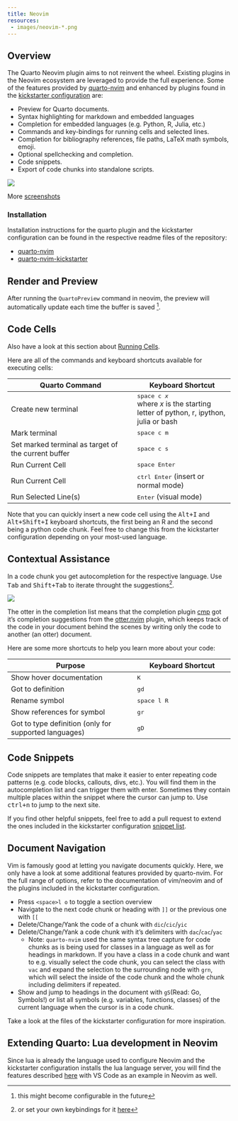 ```yaml
---
title: Neovim
resources:
 - images/neovim-*.png
---
```


## Overview

The Quarto Neovim plugin aims to not reinvent the wheel.
Existing plugins in the Neovim ecosystem are leveraged to provide the full experience.
Some of the features provided by [quarto-nvim](https://github.com/quarto-dev/quarto-nvim) and enhanced by plugins found in the [kickstarter configuration](https://github.com/jmbuhr/quarto-nvim-kickstarter) are:

-   Preview for Quarto documents.
-   Syntax highlighting for markdown and embedded languages
-   Completion for embedded languages (e.g. Python, R, Julia, etc.)
-   Commands and key-bindings for running cells and selected lines.
-   Completion for bibliography references, file paths, LaTeX math symbols, emoji.
-   Optional spellchecking and completion.
-   Code snippets.
-   Export of code chunks into standalone scripts.

![](./../get-started/hello/images/neovim-overiew.png){.border fig-alt="Three windows arranged side by side. The window on the left is a qmd file opened in Neovim. The upper window on the right is a web browser. The contents of the qmd document are rendered by Quarto in the browser window. The third window is a rendered graph showing the output of executing a code chunk in the qmd file."}

More [screenshots](https://github.com/jmbuhr/quarto-nvim-kickstarter#screenshots)

### Installation

Installation instructions for the quarto plugin and the kickstarter configuration can be found in the respective readme files of the repository:

- [quarto-nvim](https://github.com/quarto-dev/quarto-nvim)
- [quarto-nvim-kickstarter](https://github.com/jmbuhr/quarto-nvim-kickstarter)

## Render and Preview

After running the `QuartoPreview` command in neovim, the preview will automatically update each time the buffer is saved ^[this might become configurable in the future].

## Code Cells

Also have a look at this section about [Running Cells](../get-started/hello/neovim.qmd#running-cells).

Here are all of the commands and keyboard shortcuts available for executing cells:

| Quarto Command            | Keyboard Shortcut   |
|---------------------------|---------------------|
| Create new terminal       | <kbd>space c _x_</kbd><br> where _x_ is the starting letter of python, r, ipython, julia or bash  |
| Mark terminal             | <kbd>space c m</kbd> |
| Set marked terminal as target of the current buffer  | <kbd>space c s</kbd> |
| Run Current Cell          | <kbd>space Enter</kbd> |
| Run Current Cell          | <kbd>ctrl Enter</kbd> (insert or normal mode)|
| Run Selected Line(s)      | <kbd>Enter</kbd> (visual mode) |

Note that you can quickly insert a new code cell using the <kbd>Alt+I</kbd> and <kbd>Alt+Shift+I</kbd> keyboard shortcuts, the first being an R and the second being a python code chunk.
Feel free to change this from the kickstarter configuration depending on your most-used language.

## Contextual Assistance

In a code chunk you get autocompletion for the respective language.
Use <kbd>Tab</kbd> and <kbd>Shift+Tab</kbd> to iterate throught the suggestions^[or set your own keybindings for it [here](https://github.com/jmbuhr/quarto-nvim-kickstarter/blob/main/lua/plugins/completion.lua)].

![](./images/neovim-code-completion.png)

::: {.callout-note}
The otter in the completion list means that the completion plugin [cmp](https://github.com/hrsh7th/nvim-cmp) got it's completion suggestions from the [otter.nvim](https://github.com/jmbuhr/otter.nvim) plugin, which keeps track of the code in your document behind the scenes by writing only the code to another (an otter) document.
:::

Here are some more shortcuts to help you learn more about your code:

| Purpose                   | Keyboard Shortcut   |
|---------------------------|---------------------|
| Show hover documentation | <kbd>K</kbd> |
| Got to definition | <kbd>gd</kbd> |
| Rename symbol | <kbd>space l R</kbd> |
| Show references for symbol | <kbd>gr</kbd> |
| Got to type definition (only for supported languages) | <kbd>gD</kbd> |

## Code Snippets

Code snippets are templates that make it easier to enter repeating code patterns (e.g. code blocks, callouts, divs, etc.).
You will find them in the autocompletion list and can trigger them with enter.
Sometimes they contain multiple places within the snippet where the cursor can jump to.
Use <kbd>ctrl+n</kbd> to jump to the next site.

If you find other helpful snippets, feel free to add a pull request to extend the ones included in the kickstarter configuration [snippet list](https://github.com/jmbuhr/quarto-nvim-kickstarter/blob/main/snips/snippets/markdown.json).

## Document Navigation

Vim is famously good at letting you navigate documents quickly.
Here, we only have a look at some additional features provided by quarto-nvim.
For the full range of options, refer to the documentation of vim/neovim and of the plugins included in the kickstarter configuration.

- Press `<space>l o` to toggle a section overview
- Navigate to the next code chunk or heading with `]]` or the previous one with `[[`
- Delete/Change/Yank the code of a chunk with `dic`/`cic`/`yic`
- Delete/Change/Yank a code chunk with it's delimiters with `dac`/`cac`/`yac`
  - Note: `quarto-nvim` used the same syntax tree capture for code chunks as is being used for classes in a language as well as for headings in markdown.
    If you have a class in a code chunk and want to e.g. visually select the code chunk, you can select the class with `vac` and expand the selection
    to the surrounding node with `grn`, which will select the inside of the code chunk and the whole chunk including delimiters if repeated.
- Show and jump to headings in the document with `gS`(Read: Go, Symbols!)
  or list all symbols (e.g. variables, functions, classes) of the current language when the cursor is in a code chunk.

Take a look at the files of the kickstarter configuration for more inspiration.

## Extending Quarto: Lua development in Neovim

Since lua is already the language used to configure Neovim and the kickstarter configuration installs the lua language server, you will find the features described [here](../extensions/lua.qmd) with VS Code as an example in Neovim as well.

